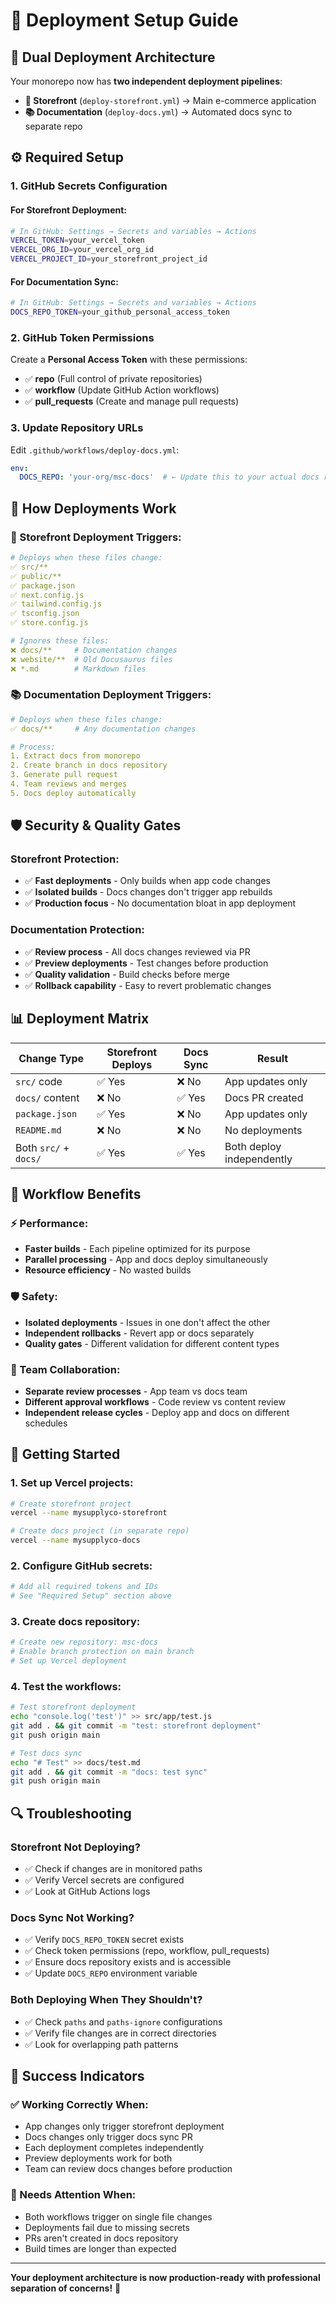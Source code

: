 # 🚀 Deployment Setup Guide

## 🎯 **Dual Deployment Architecture**

Your monorepo now has **two independent deployment pipelines**:

- **📱 Storefront** (`deploy-storefront.yml`) → Main e-commerce application
- **📚 Documentation** (`deploy-docs.yml`) → Automated docs sync to separate repo

## ⚙️ **Required Setup**

### **1. GitHub Secrets Configuration**

#### **For Storefront Deployment:**
```bash
# In GitHub: Settings → Secrets and variables → Actions
VERCEL_TOKEN=your_vercel_token
VERCEL_ORG_ID=your_vercel_org_id  
VERCEL_PROJECT_ID=your_storefront_project_id
```

#### **For Documentation Sync:**
```bash
# In GitHub: Settings → Secrets and variables → Actions
DOCS_REPO_TOKEN=your_github_personal_access_token
```

### **2. GitHub Token Permissions**

Create a **Personal Access Token** with these permissions:
- ✅ **repo** (Full control of private repositories)
- ✅ **workflow** (Update GitHub Action workflows)
- ✅ **pull_requests** (Create and manage pull requests)

### **3. Update Repository URLs**

Edit `.github/workflows/deploy-docs.yml`:
```yaml
env:
  DOCS_REPO: 'your-org/msc-docs'  # ← Update this to your actual docs repo
```

## 🔄 **How Deployments Work**

### **📱 Storefront Deployment Triggers:**
```yaml
# Deploys when these files change:
✅ src/**
✅ public/**  
✅ package.json
✅ next.config.js
✅ tailwind.config.js
✅ tsconfig.json
✅ store.config.js

# Ignores these files:
❌ docs/**     # Documentation changes
❌ website/**  # Old Docusaurus files
❌ *.md        # Markdown files
```

### **📚 Documentation Deployment Triggers:**
```yaml
# Deploys when these files change:
✅ docs/**     # Any documentation changes

# Process:
1. Extract docs from monorepo
2. Create branch in docs repository  
3. Generate pull request
4. Team reviews and merges
5. Docs deploy automatically
```

## 🛡️ **Security & Quality Gates**

### **Storefront Protection:**
- ✅ **Fast deployments** - Only builds when app code changes
- ✅ **Isolated builds** - Docs changes don't trigger app rebuilds
- ✅ **Production focus** - No documentation bloat in app deployment

### **Documentation Protection:**
- ✅ **Review process** - All docs changes reviewed via PR
- ✅ **Preview deployments** - Test changes before production
- ✅ **Quality validation** - Build checks before merge
- ✅ **Rollback capability** - Easy to revert problematic changes

## 📊 **Deployment Matrix**

| Change Type | Storefront Deploys | Docs Sync | Result |
|-------------|-------------------|-----------|---------|
| `src/` code | ✅ Yes | ❌ No | App updates only |
| `docs/` content | ❌ No | ✅ Yes | Docs PR created |
| `package.json` | ✅ Yes | ❌ No | App updates only |
| `README.md` | ❌ No | ❌ No | No deployments |
| Both `src/` + `docs/` | ✅ Yes | ✅ Yes | Both deploy independently |

## 🎨 **Workflow Benefits**

### **⚡ Performance:**
- **Faster builds** - Each pipeline optimized for its purpose
- **Parallel processing** - App and docs deploy simultaneously
- **Resource efficiency** - No wasted builds

### **🛡️ Safety:**
- **Isolated deployments** - Issues in one don't affect the other
- **Independent rollbacks** - Revert app or docs separately
- **Quality gates** - Different validation for different content types

### **👥 Team Collaboration:**
- **Separate review processes** - App team vs docs team
- **Different approval workflows** - Code review vs content review
- **Independent release cycles** - Deploy app and docs on different schedules

## 🚀 **Getting Started**

### **1. Set up Vercel projects:**
```bash
# Create storefront project
vercel --name mysupplyco-storefront

# Create docs project (in separate repo)
vercel --name mysupplyco-docs
```

### **2. Configure GitHub secrets:**
```bash
# Add all required tokens and IDs
# See "Required Setup" section above
```

### **3. Create docs repository:**
```bash
# Create new repository: msc-docs
# Enable branch protection on main branch
# Set up Vercel deployment
```

### **4. Test the workflows:**
```bash
# Test storefront deployment
echo "console.log('test')" >> src/app/test.js
git add . && git commit -m "test: storefront deployment"
git push origin main

# Test docs sync  
echo "# Test" >> docs/test.md
git add . && git commit -m "docs: test sync"
git push origin main
```

## 🔍 **Troubleshooting**

### **Storefront Not Deploying?**
- ✅ Check if changes are in monitored paths
- ✅ Verify Vercel secrets are configured
- ✅ Look at GitHub Actions logs

### **Docs Sync Not Working?**
- ✅ Verify `DOCS_REPO_TOKEN` secret exists
- ✅ Check token permissions (repo, workflow, pull_requests)
- ✅ Ensure docs repository exists and is accessible
- ✅ Update `DOCS_REPO` environment variable

### **Both Deploying When They Shouldn't?**
- ✅ Check `paths` and `paths-ignore` configurations
- ✅ Verify file changes are in correct directories
- ✅ Look for overlapping path patterns

## 🎉 **Success Indicators**

### **✅ Working Correctly When:**
- App changes only trigger storefront deployment
- Docs changes only trigger docs sync PR
- Each deployment completes independently
- Preview deployments work for both
- Team can review docs changes before production

### **🚨 Needs Attention When:**
- Both workflows trigger on single file changes
- Deployments fail due to missing secrets
- PRs aren't created in docs repository
- Build times are longer than expected

---

**Your deployment architecture is now production-ready with professional separation of concerns!** 🚀
